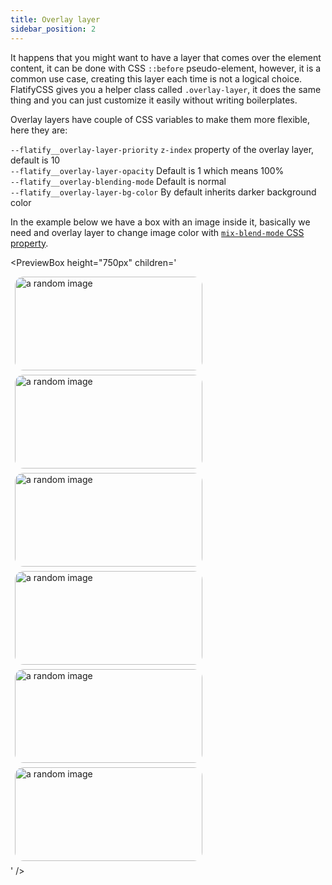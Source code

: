 ```yaml
---
title: Overlay layer
sidebar_position: 2
---
```



It happens that you might want to have a layer that comes over the element content, it can be done with CSS `::before` pseudo-element, however, it is a common use case, creating this layer each time is not a logical choice.  
FlatifyCSS gives you a helper class called `.overlay-layer`, it does the same thing and you can just customize it easily without writing boilerplates.

Overlay layers have couple of CSS variables to make them more flexible, here they are:

`--flatify__overlay-layer-priority` `z-index` property of the overlay layer, default is 10  
`--flatify__overlay-layer-opacity` Default is 1 which means 100%  
`--flatify__overlay-blending-mode` Default is normal  
`--flatify__overlay-layer-bg-color` By default inherits darker background color

In the example below we have a box with an image inside it, basically we need and overlay layer to change image color with [`mix-blend-mode` CSS property](https://developer.mozilla.org/en-US/docs/Web/CSS/mix-blend-mode).

<PreviewBox
	height="750px"
	children='<!DOCTYPE html>
<html lang="en">
	<head>
		<meta charset="UTF-8" />
		<meta http-equiv="X-UA-Compatible" content="IE=edge" />
		<meta name="viewport" content="width=device-width, initial-scale=1.0" />
		<link rel="stylesheet" href="https://raw.githack.com/amir2mi/FlatifyCSS/master/dist/css/flatify-min.css" />
		<title>Overlay layer</title>
        <style>
            .my-img-fx{
                overflow: hidden;
                width: 300px;
                height: 150px;
				margin: 0.5em;
                border-radius: 1em;
            }
            .my-img-fx img{
                width: 100%;
                height: 100%;
                object-fit: cover;
            }
            .fx-1{
                 --flatify__overlay-layer-bg-color: linear-gradient(to right, #2C5364, #203A43, #0F2027);
                --flatify__overlay-layer-blending-mode: overlay;
            }
            .fx-2{
                --flatify__overlay-layer-bg-color: linear-gradient(to right, #8e2de2, #4a00e0);
                --flatify__overlay-layer-blending-mode: diffrence;
            }
            .fx-3{
                --flatify__overlay-layer-bg-color: linear-gradient(to right, #f12711, #f5af19);
                --flatify__overlay-layer-blending-mode: color-dodge;
                --flatify__overlay-layer-opacity: 0.5;
            }
            .fx-4{
                --flatify__overlay-layer-bg-color: #212121;
                --flatify__overlay-layer-opacity: 0.75;
            }
        </style>
    </head>
    <body>
    	<div class="flex-center">
            <div class="my-img-fx">
    		    <img src="https://picsum.photos/500/300" alt="a random image"/>
    	    </div>
            <div class="my-img-fx fx-1 overlay-layer">
    		    <img src="https://picsum.photos/500/300" alt="a random image"/>
    	    </div>
        </div>
    	<div class="flex-center">
            <div class="my-img-fx fx-2 overlay-layer">
    		    <img src="https://picsum.photos/500/300" alt="a random image"/>
    	    </div>
            <div class="my-img-fx fx-3 overlay-layer">
    		    <img src="https://picsum.photos/500/300" alt="a random image"/>
    	    </div>
        </div>
        <div class="flex-center">
            <div class="my-img-fx fx-4 overlay-layer">
    		    <img src="https://picsum.photos/500/300" alt="a random image"/>
    	    </div>
            <div class="my-img-fx fx-5 overlay-layer">
    		    <img src="https://picsum.photos/500/300" alt="a random image"/>
    	    </div>
        </div>
    </body>

</html>'
/>
